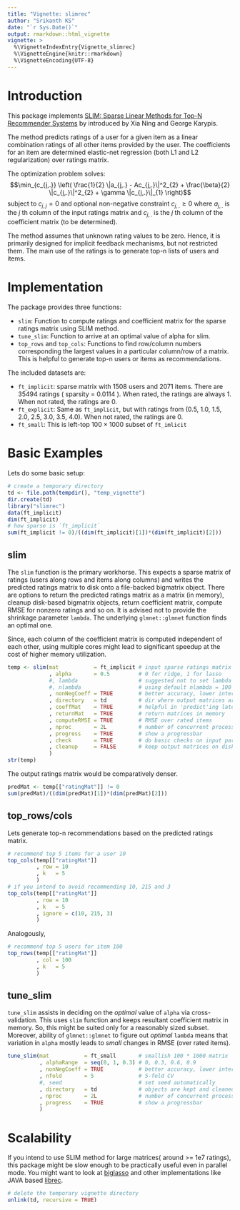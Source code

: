 ```yaml
---
title: "Vignette: slimrec"
author: "Srikanth KS"
date: "`r Sys.Date()`"
output: rmarkdown::html_vignette
vignette: >
  %\VignetteIndexEntry{Vignette_slimrec}
  %\VignetteEngine{knitr::rmarkdown}
  %\VignetteEncoding{UTF-8}
---
```


# Introduction

This package implements [SLIM: Sparse Linear Methods for Top-N Recommender Systems](http://glaros.dtc.umn.edu/gkhome/node/774) by introduced by Xia Ning and George Karypis.

The method predicts ratings of a user for a given item as a linear   combination ratings of all other items provided by the user. The   coefficients for an item are determined elastic-net regression (both L1 and L2 regularization) over ratings matrix.

The optimization problem solves:
$$\min_{c_{j,.}} \left( \frac{1}{2} \|a_{j,.} - Ac_{j,.}\|^2_{2} +   \frac{\beta}{2} \|c_{j,.}\|^2_{2} + \gamma \|c_{j,.}\|_{1} \right)$$
subject to   $c_{j,j} = 0$ and optional non-negative constraint $c_{j,.} \ge 0$ where $a_{j,.}$ is the $j$ th column of the input ratings matrix and $c_{j,.}$ is the $j$ th column of the coefficient matrix (to be determined).

The method assumes that unknown rating values to be zero. Hence, it is primarily designed for implicit feedback mechanisms, but not restricted them. The main use of the ratings is to generate top-n lists of users and items.

# Implementation

The package provides three functions:

- `slim`: Function to compute ratings and coefficient matrix for the sparse ratings matrix using SLIM method.
- `tune_slim`: Function to arrive at an optimal value of alpha for slim.
- `top_rows` and `top_cols`: Functions to find row/column numbers corresponding the largest values in a particular column/row of a matrix. This is helpful to generate top-n users or items as recommendations.

The included datasets are:

- `ft_implicit`: sparse matrix with 1508 users and 2071 items. There are 35494 ratings ( sparsity = 0.0114 ). When rated, the ratings are always 1. When not rated, the ratings are 0.
- `ft_explicit`: Same as `ft_implicit`, but with ratings from  (0.5, 1.0, 1.5, 2.0, 2.5, 3.0, 3.5, 4.0). When not rated, the ratings are 0.
- `ft_small`: This is left-top $100 \times 1000$ subset of `ft_imlicit`

# Basic Examples

Lets do some basic setup:

```r
# create a temporary directory
td <- file.path(tempdir(), "temp_vignette")
dir.create(td)
library("slimrec")
data(ft_implicit)
dim(ft_implicit)
# how sparse is `ft_implicit`
sum(ft_implicit != 0)/((dim(ft_implicit)[1])*(dim(ft_implicit)[2]))
```

## slim

The `slim` function is the primary workhorse. This expects a sparse matrix of ratings (users along rows and items along columns) and writes the predicted ratings matrix to disk onto a file-backed bigmatrix object. There are options to return the predicted ratings matrix as a matrix (in memory), cleanup disk-based bigmatrix objects, return coefficient matrix, compute RMSE for nonzero ratings and so on. It is advised not to provide the shrinkage parameter `lambda`. The underlying `glmnet::glmnet` function finds an optimal one. 

Since, each column of the coefficient matrix is computed independent of each other, using multiple cores might lead to significant speedup at the cost of higher memory utilization.

```r
temp <- slim(mat           = ft_implicit # input sparse ratings matrix
             , alpha       = 0.5         # 0 for ridge, 1 for lasso
             #, lambda                   # suggested not to set lambda
             #, nlambda                  # using default nlambda = 100
             , nonNegCoeff = TRUE        # better accuracy, lower interpretability
             , directory   = td          # dir where output matrices are stored
             , coeffMat    = TRUE        # helpful in 'predict'ing later
             , returnMat   = TRUE        # return matrices in memory
             , computeRMSE = TRUE        # RMSE over rated items
             , nproc       = 2L          # number of concurrent processes
             , progress    = TRUE        # show a progressbar
             , check       = TRUE        # do basic checks on input params
             , cleanup     = FALSE       # keep output matrices on disk
             )
str(temp)
```

The output ratings matrix would be comparatively denser.
```r
predMat <- temp[["ratingMat"]] != 0
sum(predMat)/((dim(predMat)[1])*(dim(predMat)[2]))
```

## top_rows/cols

Lets generate top-n recommendations based on the predicted ratings matrix.

```r
# recommend top 5 items for a user 10
top_cols(temp[["ratingMat"]]
         , row = 10
         , k   = 5
         )
# if you intend to avoid recommending 10, 215 and 3
top_cols(temp[["ratingMat"]]
         , row = 10
         , k   = 5
         , ignore = c(10, 215, 3)
         )
```

Analogously,

```r
# recommend top 5 users for item 100
top_rows(temp[["ratingMat"]]
         , col = 100
         , k   = 5
         )
```

## tune_slim

`tune_slim` assists in deciding on the *optimal* value of `alpha` via cross-validation. This uses `slim` function and keeps resultant coefficient matrix in memory. So, this might be suited only for a reasonably sized subset. Moreover, ability of `glmnet::glmnet` to figure out *optimal* `lambda` means that variation in `alpha` mostly leads to *small* changes in RMSE (over rated items).

```r
tune_slim(mat           = ft_small       # smallish 100 * 1000 matrix
          , alphaRange  = seq(0, 1, 0.3) # 0, 0.3, 0.6, 0.9
          , nonNegCoeff = TRUE           # better accuracy, lower interpretability
          , nfold       = 5              # 5-fold CV
          #, seed                        # set seed automatically
          , directory   = td             # objects are kept and cleaned up by end
          , nproc       = 2L             # number of concurrent processes
          , progress    = TRUE           # show a progressbar
          )
```

# Scalability

If you intend to use SLIM method for large matrices( around >= 1e7 ratings), this package might be slow enough to be practically useful even in parallel mode. You might want to look at [biglasso](https://cran.r-project.org/package=biglasso) and other implementations like JAVA based [librec](http://www.librec.net/).

```r
# delete the temporary vignette directory
unlink(td, recursive = TRUE)
```